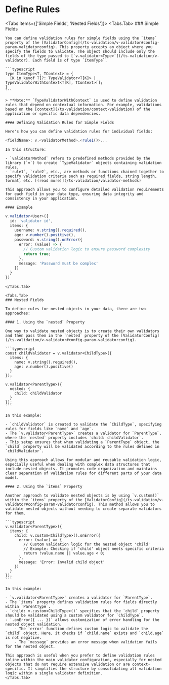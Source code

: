# Define Rules

<Tabs items={['Simple Fields', 'Nested Fields']}>
    <Tabs.Tab>
    ### Simple Fields

    You can define validation rules for simple fields using the `items` property of the [ValidatorConfig](/ts-validation/v-validator#config-param-validatorconfig). This property accepts an object where you specify the fields to validate. The object should include only the fields of the type passed to [`v.validator<Type>`](/ts-validation/v-validator). Each field is of type `ItemType`.

    ```typescript
    type ItemType<T, TContext> = {
      [K in keyof T]?: TypeValidator<T[K]> | TypeValidatorWithContext<T[K], TContext>[];
    }
    ```

    > **Note:** `TypeValidatorWithContext` is used to define validation rules that depend on contextual information. For example, validations based on the [context](/ts-validation/context-validation) of the application or specific data dependencies.

    #### Defining Validation Rules for Simple Fields

    Here's how you can define validation rules for individual fields:

```ts /fieldName/ /validatorMethod/ /rule1()/
<fieldName>: v.<validatorMethod>.<rule1()>...
```

    In this structure:

    - `validatorMethod` refers to predefined methods provided by the library (`v`) to create `TypeValidator` objects containing validation rules.
    - `rule1`, `rule2`, etc., are methods or functions chained together to specify validation criteria such as required fields, string length, format, etc. [(read more)](/ts-validation/validator-methods)

    This approach allows you to configure detailed validation requirements for each field in your data type, ensuring data integrity and consistency in your application.

    #### Example

```typescript
v.validator<User>({
  id: 'validator id',
  items: {
    username: v.string().required(),
    age: v.number().positive(),
    password: v.string().onError({
      error: (value) => {
        // Custom validation logic to ensure password complexity
        return true;
      },
      message: 'Password must be complex'
    })
  }
})
```
    </Tabs.Tab>

    <Tabs.Tab>
    ### Nested Fields

    To define rules for nested objects in your data, there are two approaches:

    #### 1. Using the `nested` Property

    One way to validate nested objects is to create their own validators and then pass them in the `nested` property of the [ValidatorConfig](/ts-validation/v-validator#config-param-validatorconfig).

    ```typescript
    const childValidator = v.validator<ChildType>({
      items: {
        name: v.string().required(),
        age: v.number().positive()
      }
    });

    v.validator<ParentType>({
      nested: {
        child: childValidator
      }
    });
    ```

    In this example:

    - `childValidator` is created to validate the `ChildType`, specifying rules for fields like `name` and `age`.
    - The `v.validator<ParentType>` creates a validator for `ParentType`, where the `nested` property includes `child: childValidator`.
    - This setup ensures that when validating a `ParentType` object, the `child` property will be validated according to the rules defined in `childValidator`.

    Using this approach allows for modular and reusable validation logic, especially useful when dealing with complex data structures that include nested objects. It promotes code organization and maintains clear separation of validation rules for different parts of your data model.

    #### 2. Using the `items` Property

    Another approach to validate nested objects is by using `v.custom()` within the `items` property of the [ValidatorConfig](/ts-validation/v-validator#config-param-validatorconfig). This method allows you to validate nested objects without needing to create separate validators for them.

    ```typescript
    v.validator<ParentType>({
      items: {
        child: v.custom<ChildType>().onError({
          error: (value) => {
            // Custom validation logic for the nested object 'child'
            // Example: Checking if 'child' object meets specific criteria
            return !value.name || value.age < 0;
          },
          message: 'Error: Invalid child object'
        })
      }
    });
    ```

    In this example:

    - `v.validator<ParentType>` creates a validator for `ParentType`.
    - The `items` property defines validation rules for fields directly within `ParentType`.
    - `child: v.custom<ChildType>()` specifies that the `child` property should be validated using a custom validator for `ChildType`.
    - `.onError({ ... })` allows customization of error handling for the nested object validation.
        - The `error` function defines custom logic to validate the `child` object. Here, it checks if `child.name` exists and `child.age` is not negative.
        - The `message` provides an error message when validation fails for the nested object.

    This approach is useful when you prefer to define validation rules inline within the main validator configuration, especially for nested objects that do not require extensive validation or are context-specific. It simplifies the structure by consolidating all validation logic within a single validator definition.
    </Tabs.Tab>
</Tabs>